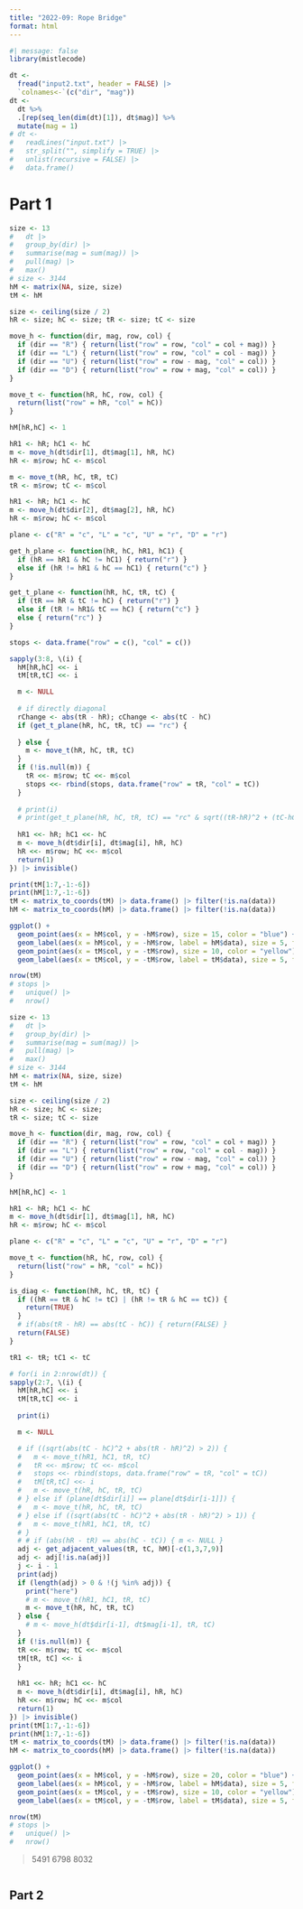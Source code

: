 ```yaml
---
title: "2022-09: Rope Bridge"
format: html
---
```


```r
#| message: false
library(mistlecode)
```

```r
dt <- 
  fread("input2.txt", header = FALSE) |>
  `colnames<-`(c("dir", "mag"))
dt <-
  dt %>%
  .[rep(seq_len(dim(dt)[1]), dt$mag)] %>%
  mutate(mag = 1)
# dt <- 
#   readLines("input.txt") |>
#   str_split("", simplify = TRUE) |>
#   unlist(recursive = FALSE) |>
#   data.frame()
```

# Part 1

```r
size <- 13
#   dt |>
#   group_by(dir) |>
#   summarise(mag = sum(mag)) |>
#   pull(mag) |>
#   max()
# size <- 3144
hM <- matrix(NA, size, size)
tM <- hM

size <- ceiling(size / 2)
hR <- size; hC <- size; tR <- size; tC <- size

move_h <- function(dir, mag, row, col) {
  if (dir == "R") { return(list("row" = row, "col" = col + mag)) }
  if (dir == "L") { return(list("row" = row, "col" = col - mag)) }
  if (dir == "U") { return(list("row" = row - mag, "col" = col)) }
  if (dir == "D") { return(list("row" = row + mag, "col" = col)) }
}

move_t <- function(hR, hC, row, col) {
  return(list("row" = hR, "col" = hC))
}

hM[hR,hC] <- 1

hR1 <- hR; hC1 <- hC
m <- move_h(dt$dir[1], dt$mag[1], hR, hC)
hR <- m$row; hC <- m$col

m <- move_t(hR, hC, tR, tC)
tR <- m$row; tC <- m$col

hR1 <- hR; hC1 <- hC
m <- move_h(dt$dir[2], dt$mag[2], hR, hC)
hR <- m$row; hC <- m$col

plane <- c("R" = "c", "L" = "c", "U" = "r", "D" = "r")

get_h_plane <- function(hR, hC, hR1, hC1) {
  if (hR == hR1 & hC != hC1) { return("r") }
  else if (hR != hR1 & hC == hC1) { return("c") }
}

get_t_plane <- function(hR, hC, tR, tC) {
  if (tR == hR & tC != hC) { return("r") }
  else if (tR != hR1& tC == hC) { return("c") }
  else { return("rc") }
}

stops <- data.frame("row" = c(), "col" = c())

sapply(3:8, \(i) {
  hM[hR,hC] <<- i
  tM[tR,tC] <<- i

  m <- NULL
  
  # if directly diagonal
  rChange <- abs(tR - hR); cChange <- abs(tC - hC)
  if (get_t_plane(hR, hC, tR, tC) == "rc") {
    
  } else {
    m <- move_t(hR, hC, tR, tC)
  }
  if (!is.null(m)) {
    tR <<- m$row; tC <<- m$col
    stops <<- rbind(stops, data.frame("row" = tR, "col" = tC))
  }
  
  # print(i)
  # print(get_t_plane(hR, hC, tR, tC) == "rc" & sqrt((tR-hR)^2 + (tC-hC)^2) == 1)
  
  hR1 <<- hR; hC1 <<- hC
  m <- move_h(dt$dir[i], dt$mag[i], hR, hC)
  hR <<- m$row; hC <<- m$col
  return(1)
}) |> invisible()

print(tM[1:7,-1:-6])
print(hM[1:7,-1:-6])
tM <- matrix_to_coords(tM) |> data.frame() |> filter(!is.na(data))
hM <- matrix_to_coords(hM) |> data.frame() |> filter(!is.na(data))

ggplot() +
  geom_point(aes(x = hM$col, y = -hM$row), size = 15, color = "blue") +
  geom_label(aes(x = hM$col, y = -hM$row, label = hM$data), size = 5, fill = "blue") +
  geom_point(aes(x = tM$col, y = -tM$row), size = 10, color = "yellow") +
  geom_label(aes(x = tM$col, y = -tM$row, label = tM$data), size = 5, fill = "yellow")

nrow(tM)
# stops |>
#   unique() |>
#   nrow()
```


```r
size <- 13
#   dt |>
#   group_by(dir) |>
#   summarise(mag = sum(mag)) |>
#   pull(mag) |>
#   max()
# size <- 3144
hM <- matrix(NA, size, size)
tM <- hM

size <- ceiling(size / 2)
hR <- size; hC <- size; 
tR <- size; tC <- size

move_h <- function(dir, mag, row, col) {
  if (dir == "R") { return(list("row" = row, "col" = col + mag)) }
  if (dir == "L") { return(list("row" = row, "col" = col - mag)) }
  if (dir == "U") { return(list("row" = row - mag, "col" = col)) }
  if (dir == "D") { return(list("row" = row + mag, "col" = col)) }
}

hM[hR,hC] <- 1

hR1 <- hR; hC1 <- hC
m <- move_h(dt$dir[1], dt$mag[1], hR, hC)
hR <- m$row; hC <- m$col

plane <- c("R" = "c", "L" = "c", "U" = "r", "D" = "r")

move_t <- function(hR, hC, row, col) {
  return(list("row" = hR, "col" = hC))
}

is_diag <- function(hR, hC, tR, tC) {
  if ((hR == tR & hC != tC) | (hR != tR & hC == tC)) {
    return(TRUE)
  }
  # if(abs(tR - hR) == abs(tC - hC)) { return(FALSE) }
  return(FALSE)
}

tR1 <- tR; tC1 <- tC

# for(i in 2:nrow(dt)) {
sapply(2:7, \(i) {
  hM[hR,hC] <<- i
  tM[tR,tC] <<- i
  
  print(i)

  m <- NULL

  # if ((sqrt(abs(tC - hC)^2 + abs(tR - hR)^2) > 2)) {
  #   m <- move_t(hR1, hC1, tR, tC)
  #   tR <<- m$row; tC <<- m$col
  #   stops <<- rbind(stops, data.frame("row" = tR, "col" = tC))
  #   tM[tR,tC] <<- i
  #   m <- move_t(hR, hC, tR, tC)
  # } else if (plane[dt$dir[i]] == plane[dt$dir[i-1]]) {
  #   m <- move_t(hR, hC, tR, tC)
  # } else if ((sqrt(abs(tC - hC)^2 + abs(tR - hR)^2) > 1)) {
  #   m <- move_t(hR1, hC1, tR, tC)
  # }
  # # if (abs(hR - tR) == abs(hC - tC)) { m <- NULL }
  adj <- get_adjacent_values(tR, tC, hM)[-c(1,3,7,9)]
  adj <- adj[!is.na(adj)]
  j <- i - 1
  print(adj)
  if (length(adj) > 0 & !(j %in% adj)) {
    print("here")
    # m <- move_t(hR1, hC1, tR, tC)
    m <- move_t(hR, hC, tR, tC)
  } else {
    # m <- move_h(dt$dir[i-1], dt$mag[i-1], tR, tC)
  }
  if (!is.null(m)) {
  tR <<- m$row; tC <<- m$col
  tM[tR, tC] <<- i
  }
  
  hR1 <<- hR; hC1 <<- hC
  m <- move_h(dt$dir[i], dt$mag[i], hR, hC)
  hR <<- m$row; hC <<- m$col
  return(1)
}) |> invisible()
print(tM[1:7,-1:-6])
print(hM[1:7,-1:-6])
tM <- matrix_to_coords(tM) |> data.frame() |> filter(!is.na(data))
hM <- matrix_to_coords(hM) |> data.frame() |> filter(!is.na(data))

ggplot() +
  geom_point(aes(x = hM$col, y = -hM$row), size = 20, color = "blue") +
  geom_label(aes(x = hM$col, y = -hM$row, label = hM$data), size = 5, fill = "blue") +
  geom_point(aes(x = tM$col, y = -tM$row), size = 10, color = "yellow") +
  geom_label(aes(x = tM$col, y = -tM$row, label = tM$data), size = 5, fill = "yellow")

nrow(tM)
# stops |>
#   unique() |>
#   nrow()
```

> 5491
6798
8032

```r

```

## Part 2

```r

```

